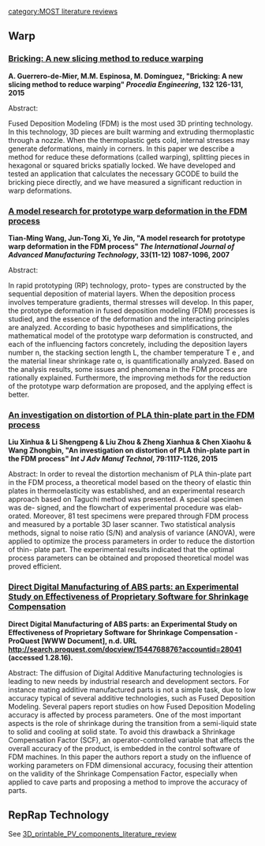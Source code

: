 {{MOST}}
[[category:MOST literature reviews]]

<!-- Bas Wijnen -->

==Warp==
=== [http://ac.els-cdn.com/S1877705815043994/1-s2.0-S1877705815043994-main.pdf?_tid=e2a7c416-c39f-11e5-b394-00000aacb361&acdnat=1453752897_bac205fc2fa93d08417d5b2dccb48b03 Bricking: A new slicing method to reduce warping] ===
'''A. Guerrero-de-Mier, M.M. Espinosa, M. Domínguez, "Bricking: A new slicing method to reduce warping" ''Procedia Engineering'', 132 126-131, 2015'''

Abstract:

Fused Deposition Modeling (FDM) is the most used 3D printing technology. In this technology, 3D pieces are built warming and
extruding thermoplastic through a nozzle. When the thermoplastic gets cold, internal stresses may generate deformations, mainly
in corners. In this paper we describe a method for reduce these deformations (called warping), splitting pieces in hexagonal or
squared bricks spatially locked. We have developed and tested an application that calculates the necessary GCODE to build the
bricking piece directly, and we have measured a significant reduction in warp deformations.

=== [http://ac.els-cdn.com/S1877705815043994/1-s2.0-S1877705815043994-main.pdf?_tid=4a4fb362-c3a0-11e5-afb0-00000aab0f26&acdnat=1453753071_bd11a2ba573d596402e910771a2dc62f A model research for prototype warp deformation in the FDM process] ===
'''Tian-Ming Wang, Jun-Tong Xi, Ye Jin, "A model research for prototype warp deformation in the FDM process" ''The International Journal of Advanced Manufacturing Technology'', 33(11-12) 1087-1096, 2007'''

Abstract:

In rapid prototyping (RP) technology, proto-
types are constructed by the sequential deposition of
material layers. When the deposition process involves
temperature gradients, thermal stresses will develop. In this
paper, the prototype deformation in fused deposition
modeling (FDM) processes is studied, and the essence of
the deformation and the interacting principles are analyzed.
According to basic hypotheses and simplifications, the
mathematical model of the prototype warp deformation is
constructed, and each of the influencing factors concretely,
including the deposition layers number n, the stacking
section length L, the chamber temperature T e , and the
material linear shrinkage rate α, is quantificationally
analyzed. Based on the analysis results, some issues and
phenomena in the FDM process are rationally explained.
Furthermore, the improving methods for the reduction of
the prototype warp deformation are proposed, and the
applying effect is better.

===[http://link.springer.com/article/10.1007/s00170-015-6893-9 An investigation on distortion of PLA thin-plate part in the FDM process]===
'''Liu Xinhua & Li Shengpeng & Liu Zhou & Zheng Xianhua & Chen Xiaohu & Wang Zhongbin, "An investigation on distortion of PLA thin-plate part in the FDM process" ''Int J Adv Manuf Technol'', 79:1117-1126, 2015'''

Abstract:
In order to reveal the distortion mechanism of PLA
thin-plate part in the FDM process, a theoretical model based
on the theory of elastic thin plates in thermoelasticity was
established, and an experimental research approach based on
Taguchi method was presented. A special specimen was de-
signed, and the flowchart of experimental procedure was elab-
orated. Moreover, 81 test specimens were prepared through
FDM process and measured by a portable 3D laser scanner.
Two statistical analysis methods, signal to noise ratio (S/N)
and analysis of variance (ANOVA), were applied to optimize
the process parameters in order to reduce the distortion of thin-
plate part. The experimental results indicated that the optimal
process parameters can be obtained and proposed theoretical
model was proved efficient.

===[http://search.proquest.com/docview/1544768876?accountid=28041 Direct Digital Manufacturing of ABS parts: an Experimental Study on Effectiveness of Proprietary Software for Shrinkage Compensation]===
'''Direct Digital Manufacturing of ABS parts: an Experimental Study on Effectiveness of Proprietary Software for Shrinkage Compensation - ProQuest [WWW Document], n.d. URL http://search.proquest.com/docview/1544768876?accountid=28041 (accessed 1.28.16).'''

Abstract:
The diffusion of Digital Additive Manufacturing technologies is leading to new needs by industrial research and development sectors. For instance mating additive manufactured parts is not a simple task, due to low accuracy typical of several additive technologies, such as Fused Deposition Modeling. Several papers report studies on how Fused Deposition Modeling accuracy is affected by process parameters. One of the most important aspects is the role of shrinkage during the transition from a semi-liquid state to solid and cooling at solid state. To avoid this drawback a Shrinkage Compensation Factor (SCF), an operator-controlled variable that affects the overall accuracy of the product, is embedded in the control software of FDM machines. In this paper the authors report a study on the influence of working parameters on FDM dimensional accuracy, focusing their attention on the validity of the Shrinkage Compensation Factor, especially when applied to cave parts and proposing a method to improve the accuracy of parts.

==RepRap Technology==
See [[3D_printable_PV_components_literature_review]]